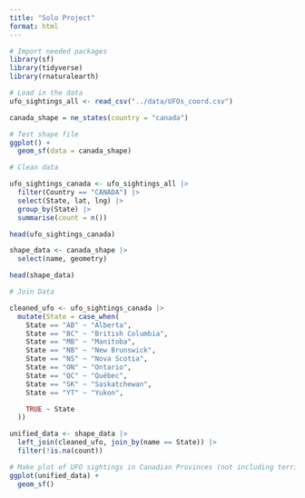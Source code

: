 ```yaml
---
title: "Solo Project"
format: html
---
```


```r
# Import needed packages
library(sf)
library(tidyverse)
library(rnaturalearth)
```

```r
# Load in the data
ufo_sightings_all <- read_csv("../data/UFOs_coord.csv")

canada_shape = ne_states(country = "canada")
```

```r
# Test shape file 
ggplot() +
  geom_sf(data = canada_shape)
```

```r
# Clean data 

ufo_sightings_canada <- ufo_sightings_all |>
  filter(Country == "CANADA") |>
  select(State, lat, lng) |>
  group_by(State) |>
  summarise(count = n())

head(ufo_sightings_canada)

shape_data <- canada_shape |>
  select(name, geometry)

head(shape_data)
```

```r
# Join Data 

cleaned_ufo <- ufo_sightings_canada |>
  mutate(State = case_when(
    State == "AB" ~ "Alberta",
    State == "BC" ~ "British Columbia",
    State == "MB" ~ "Manitoba",
    State == "NB" ~ "New Brunswick",
    State == "NS" ~ "Nova Scotia",
    State == "ON" ~ "Ontario",
    State == "QC" ~ "Québec",
    State == "SK" ~ "Saskatchewan",
    State == "YT" ~ "Yukon",

    TRUE ~ State  
  ))

unified_data <- shape_data |> 
  left_join(cleaned_ufo, join_by(name == State)) |>
  filter(!is.na(count))
```

```r
# Make plot of UFO sightings in Canadian Provinces (not including territories)
ggplot(unified_data) +
  geom_sf() 


```


